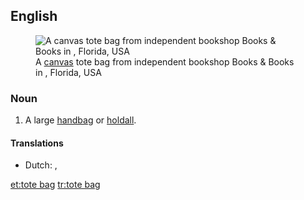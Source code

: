 ==English==
{{wikipedia}}
[[File:Canvas tote bag from Books & Books, Miami, Florida, USA - 20130912.jpg|thumb|upright|A [[canvas]] tote bag from independent bookshop Books & Books in {{w|Miami}}, Florida, USA]]

===Noun===
{{en-noun|head=[[tote]] [[bag]]}}

# A large [[handbag]] or [[holdall]].

====Translations====
{{trans-top|large handbag}}
* Dutch: {{t|nl|boodschappentas|f}}, {{t|nl|draagtas|f}}
{{trans-mid}}
{{trans-bottom}}

[[et:tote bag]]
[[tr:tote bag]]
